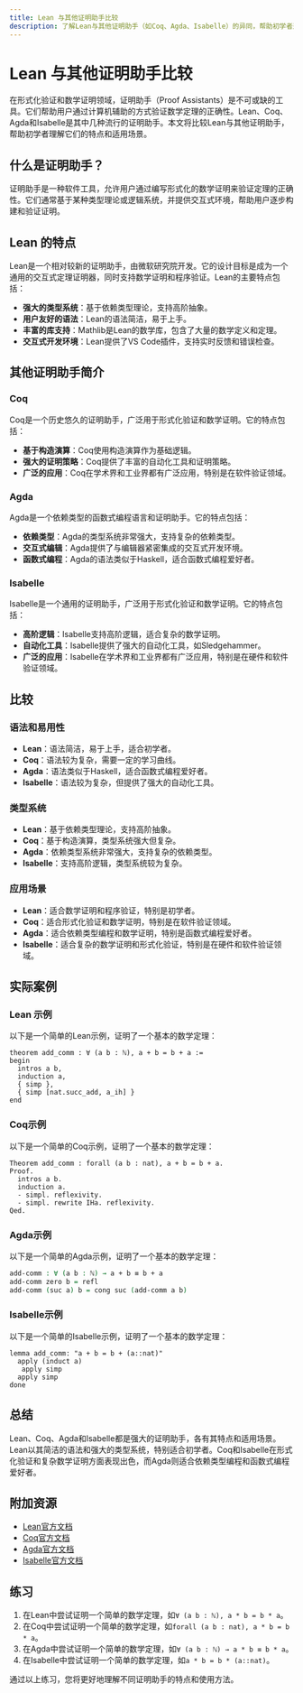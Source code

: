 ```yaml
---
title: Lean 与其他证明助手比较
description: 了解Lean与其他证明助手（如Coq、Agda、Isabelle）的异同，帮助初学者选择适合的工具。
---
```


# Lean 与其他证明助手比较

在形式化验证和数学证明领域，证明助手（Proof Assistants）是不可或缺的工具。它们帮助用户通过计算机辅助的方式验证数学定理的正确性。Lean、Coq、Agda和Isabelle是其中几种流行的证明助手。本文将比较Lean与其他证明助手，帮助初学者理解它们的特点和适用场景。

## 什么是证明助手？

证明助手是一种软件工具，允许用户通过编写形式化的数学证明来验证定理的正确性。它们通常基于某种类型理论或逻辑系统，并提供交互式环境，帮助用户逐步构建和验证证明。

## Lean 的特点

Lean是一个相对较新的证明助手，由微软研究院开发。它的设计目标是成为一个通用的交互式定理证明器，同时支持数学证明和程序验证。Lean的主要特点包括：

- **强大的类型系统**：基于依赖类型理论，支持高阶抽象。
- **用户友好的语法**：Lean的语法简洁，易于上手。
- **丰富的库支持**：Mathlib是Lean的数学库，包含了大量的数学定义和定理。
- **交互式开发环境**：Lean提供了VS Code插件，支持实时反馈和错误检查。

## 其他证明助手简介

### Coq

Coq是一个历史悠久的证明助手，广泛用于形式化验证和数学证明。它的特点包括：

- **基于构造演算**：Coq使用构造演算作为基础逻辑。
- **强大的证明策略**：Coq提供了丰富的自动化工具和证明策略。
- **广泛的应用**：Coq在学术界和工业界都有广泛应用，特别是在软件验证领域。

### Agda

Agda是一个依赖类型的函数式编程语言和证明助手。它的特点包括：

- **依赖类型**：Agda的类型系统非常强大，支持复杂的依赖类型。
- **交互式编辑**：Agda提供了与编辑器紧密集成的交互式开发环境。
- **函数式编程**：Agda的语法类似于Haskell，适合函数式编程爱好者。

### Isabelle

Isabelle是一个通用的证明助手，广泛用于形式化验证和数学证明。它的特点包括：

- **高阶逻辑**：Isabelle支持高阶逻辑，适合复杂的数学证明。
- **自动化工具**：Isabelle提供了强大的自动化工具，如Sledgehammer。
- **广泛的应用**：Isabelle在学术界和工业界都有广泛应用，特别是在硬件和软件验证领域。

## 比较

### 语法和易用性

- **Lean**：语法简洁，易于上手，适合初学者。
- **Coq**：语法较为复杂，需要一定的学习曲线。
- **Agda**：语法类似于Haskell，适合函数式编程爱好者。
- **Isabelle**：语法较为复杂，但提供了强大的自动化工具。

### 类型系统

- **Lean**：基于依赖类型理论，支持高阶抽象。
- **Coq**：基于构造演算，类型系统强大但复杂。
- **Agda**：依赖类型系统非常强大，支持复杂的依赖类型。
- **Isabelle**：支持高阶逻辑，类型系统较为复杂。

### 应用场景

- **Lean**：适合数学证明和程序验证，特别是初学者。
- **Coq**：适合形式化验证和数学证明，特别是在软件验证领域。
- **Agda**：适合依赖类型编程和数学证明，特别是函数式编程爱好者。
- **Isabelle**：适合复杂的数学证明和形式化验证，特别是在硬件和软件验证领域。

## 实际案例

### Lean 示例

以下是一个简单的Lean示例，证明了一个基本的数学定理：

```lean
theorem add_comm : ∀ (a b : ℕ), a + b = b + a :=
begin
  intros a b,
  induction a,
  { simp },
  { simp [nat.succ_add, a_ih] }
end
```

### Coq示例

以下是一个简单的Coq示例，证明了一个基本的数学定理：

```coq
Theorem add_comm : forall (a b : nat), a + b = b + a.
Proof.
  intros a b.
  induction a.
  - simpl. reflexivity.
  - simpl. rewrite IHa. reflexivity.
Qed.
```

### Agda示例

以下是一个简单的Agda示例，证明了一个基本的数学定理：

```agda
add-comm : ∀ (a b : ℕ) → a + b ≡ b + a
add-comm zero b = refl
add-comm (suc a) b = cong suc (add-comm a b)
```

### Isabelle示例

以下是一个简单的Isabelle示例，证明了一个基本的数学定理：

```isabelle
lemma add_comm: "a + b = b + (a::nat)"
  apply (induct a)
   apply simp
  apply simp
done
```

## 总结

Lean、Coq、Agda和Isabelle都是强大的证明助手，各有其特点和适用场景。Lean以其简洁的语法和强大的类型系统，特别适合初学者。Coq和Isabelle在形式化验证和复杂数学证明方面表现出色，而Agda则适合依赖类型编程和函数式编程爱好者。

## 附加资源

- [Lean官方文档](https://leanprover.github.io/documentation/)
- [Coq官方文档](https://coq.inria.fr/documentation)
- [Agda官方文档](https://agda.readthedocs.io/en/latest/)
- [Isabelle官方文档](https://isabelle.in.tum.de/documentation.html)

## 练习

1. 在Lean中尝试证明一个简单的数学定理，如`∀ (a b : ℕ), a * b = b * a`。
2. 在Coq中尝试证明一个简单的数学定理，如`forall (a b : nat), a * b = b * a`。
3. 在Agda中尝试证明一个简单的数学定理，如`∀ (a b : ℕ) → a * b ≡ b * a`。
4. 在Isabelle中尝试证明一个简单的数学定理，如`a * b = b * (a::nat)`。

通过以上练习，您将更好地理解不同证明助手的特点和使用方法。